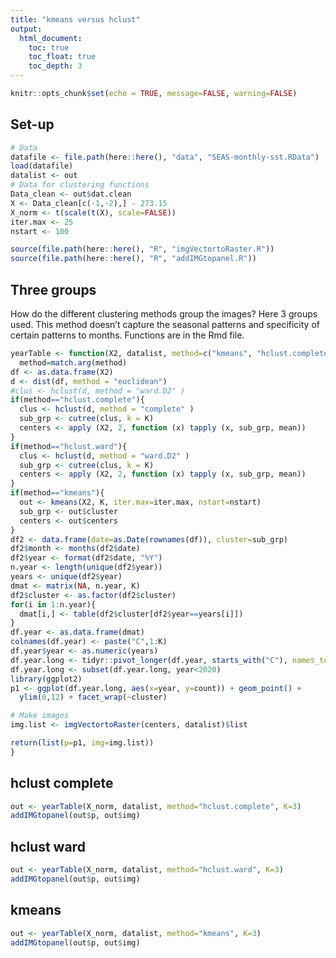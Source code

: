 ```yaml
---
title: "kmeans versus hclust"
output:
  html_document:
    toc: true
    toc_float: true
    toc_depth: 3
---
```


```r
knitr::opts_chunk$set(echo = TRUE, message=FALSE, warning=FALSE)
```

## Set-up

```r
# Data
datafile <- file.path(here::here(), "data", "SEAS-monthly-sst.RData")
load(datafile)
datalist <- out
# Data for clustering functions
Data_clean <- out$dat.clean
X <- Data_clean[c(-1,-2),] - 273.15
X_norm <- t(scale(t(X), scale=FALSE))
iter.max <- 25
nstart <- 100
```

```r
source(file.path(here::here(), "R", "imgVectortoRaster.R"))
source(file.path(here::here(), "R", "addIMGtopanel.R"))
```


## Three groups

How do the different clustering methods group the images? Here 3 groups used. This method doesn't capture the seasonal patterns and specificity of certain patterns to months. Functions are in the Rmd file.


```r
yearTable <- function(X2, datalist, method=c("kmeans", "hclust.complete", "hclust.ward"), K=3, iter.max=25, nstart=100){
  method=match.arg(method)
df <- as.data.frame(X2)
d <- dist(df, method = "euclidean")
#clus <- hclust(d, method = "ward.D2" )
if(method=="hclust.complete"){
  clus <- hclust(d, method = "complete" )
  sub_grp <- cutree(clus, k = K)
  centers <- apply (X2, 2, function (x) tapply (x, sub_grp, mean))
}
if(method=="hclust.ward"){
  clus <- hclust(d, method = "ward.D2" )
  sub_grp <- cutree(clus, k = K)
  centers <- apply (X2, 2, function (x) tapply (x, sub_grp, mean))
}
if(method=="kmeans"){
  out <- kmeans(X2, K, iter.max=iter.max, nstart=nstart)
  sub_grp <- out$cluster
  centers <- out$centers
}
df2 <- data.frame(date=as.Date(rownames(df)), cluster=sub_grp)
df2$month <- months(df2$date)
df2$year <- format(df2$date, "%Y")
n.year <- length(unique(df2$year))
years <- unique(df2$year)
dmat <- matrix(NA, n.year, K)
df2$cluster <- as.factor(df2$cluster)
for(i in 1:n.year){
  dmat[i,] <- table(df2$cluster[df2$year==years[i]])
}
df.year <- as.data.frame(dmat)
colnames(df.year) <- paste("C",1:K)
df.year$year <- as.numeric(years)
df.year.long <- tidyr::pivot_longer(df.year, starts_with("C"), names_to="cluster", values_to="count")
df.year.long <- subset(df.year.long, year<2020)
library(ggplot2)
p1 <- ggplot(df.year.long, aes(x=year, y=count)) + geom_point() + 
  ylim(0,12) + facet_wrap(~cluster)

# Make images
img.list <- imgVectortoRaster(centers, datalist)$list

return(list(p=p1, img=img.list))
}
```

## hclust complete

```r
out <- yearTable(X_norm, datalist, method="hclust.complete", K=3)
addIMGtopanel(out$p, out$img)
```

## hclust ward

```r
out <- yearTable(X_norm, datalist, method="hclust.ward", K=3)
addIMGtopanel(out$p, out$img)
```

## kmeans

```r
out <- yearTable(X_norm, datalist, method="kmeans", K=3)
addIMGtopanel(out$p, out$img)
```